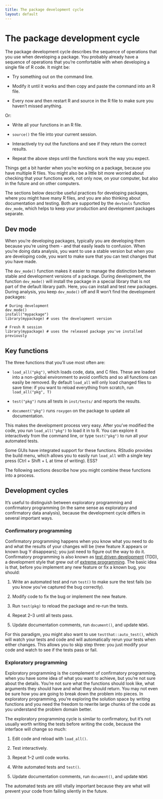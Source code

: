 ```yaml
---
title: The package development cycle
layout: default
---
```


# The package development cycle

The package development cycle describes the sequence of operations that you use when developing a package. You probably already have a sequence of operations that you're comfortable with when developing a single file of R code. It might be:

* Try something out on the command line.

* Modify it until it works and then copy and paste the command into an R file.

* Every now and then restart R and source in the R file to make sure you
  haven't missed anything.

Or:

* Write all your functions in an R file.

* `source()` the file into your current session.

* Interactively try out the functions and see if they return the correct
  results.

* Repeat the above steps until the functions work the way you expect.

Things get a bit harder when you're working on a package, because you have multiple R files. You might also be a little bit more worried about checking that your functions work, not only now, on your computer, but also in the future and on other computers.

The sections below describe useful practices for developing packages, where you might have many R files, and you are also thinking about documentation and testing. Both are supported by the `devtools` function `dev_mode`, which helps to keep your production and development packages separate.

## Dev mode

When you're developing packages, typically you are developing them because you're using them - and that easily leads to confusion. When you're doing data analysis, you want to use a stable version but when you are developing code, you want to make sure that you can test changes that you have made.

The `dev_mode()` function makes it easier to manage the distinction between stable and development versions of a package.  During development, the function `dev_mode()` will install the package in a special library that is not part of the default library path. Here, you can install and test new packages.  During analysis, you keep `dev_mode()` off and R won't find the development packages:

    # During development
    dev_mode()
    install("mypackage")
    library(mypackage) # uses the development version
    
    # Fresh R session
    library(mypackage) # uses the released package you've installed previously

## Key functions

The three functions that you'll use most often are:

* `load_all("pkg")`, which loads code, data, and C files. These are loaded into
  a non-global environment to avoid conflicts and so all functions can easily
  be removed. By default `load_all` will only load changed files to save time:
  if you want to reload everything from scratch, run `load_all("pkg", T)`

* `test("pkg")` runs all tests in `inst/tests/` and reports the results.

* `document("pkg")` runs `roxygen` on the package to update all documentation.

This makes the development process very easy. After you've modified the code, you run `load_all("pkg")` to load it in to R. You can explore it interactively from the command line, or type `test("pkg")` to run all your automated tests.

Some GUIs have integrated support for these functions. RStudio provides the build menu, which allows you to easily run `load_all` with a single key press (Ctrl + Shift + L at time of writing). ESS? 

The following sections describe how you might combine these functions into a process.

## Development cycles

It's useful to distinguish between exploratory programming and confirmatory programming (in the same sense as exploratory and confirmatory data analysis), because the development cycle differs in several important ways.

### Confirmatory programming

Confirmatory programming happens when you know what you need to do and what the results of your changes will be (new feature X appears or known bug Y disappears); you just need to figure out the way to do it. Confirmatory programming is also known as [test driven development][tdd] (TDD), a development style that grew out of [extreme programming](extreme-programming). The basic idea is that, before you implement any new feature or fix a known bug, you should:

1. Write an automated test and run `test()` to make sure the test fails (so you know
   you've captured the bug correctly).

2. Modify code to fix the bug or implement the new feature.

3. Run `test(pkg)` to reload the package and re-run the tests.

4. Repeat 2--3 until all tests pass.

5. Update documentation comments, run `document()`, and update `NEWS`.

For this paradigm, you might also want to use `testthat::auto_test()`, which will watch your tests and code and will automatically rerun your tests when either changes. This allows you to skip step three: you just modify your code and watch to see if the tests pass or fail.

### Exploratory programming

Exploratory programming is the complement of confirmatory programming, when you have some idea of what you want to achieve, but you're not sure about the details. You're not sure what the functions should look like, what arguments they should have and what they should return. You may not even be sure how you are going to break down the problem into pieces. In exploratory programming, you're exploring the solution space by writing functions and you need the freedom to rewrite large chunks of the code as you understand the problem domain better.

The exploratory programming cycle is similar to confirmatory, but it's not usually worth writing the tests before writing the code, because the interface will change so much:

1. Edit code and reload with `load_all()`.

2. Test interactively.

3. Repeat 1--2 until code works.

4. Write automated tests and `test()`.

5. Update documentation comments, run `document()`, and update `NEWS`

The automated tests are still vitally important because they are what will prevent your code from failing silently in the future.

[devtools-down]:https://github.com/hadley/devtools/tarball/master
[tdd]:http://en.wikipedia.org/wiki/Test-driven_development
[extreme-programming]:http://en.wikipedia.org/wiki/Extreme_programming

